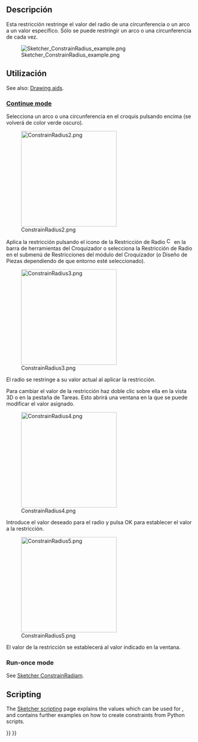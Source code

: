 <languages/>

{{Docnav
|[[Sketcher_ConstrainRadiam|Auto radius/diameter]]
|[[Sketcher_ConstrainDiameter|Diameter]]
|[[Sketcher_Workbench|Sketcher]]
|IconL=Sketcher_ConstrainRadiam.svg
|IconR=Sketcher_ConstrainDiameter.svg
|IconC=Workbench_Sketcher.svg
}}

<div class="mw-translate-fuzzy">
{{GuiCommand/es
|Name=Constraint Radius
|Name/es=Constraint Radius
|Workbenches=[[Sketcher Workbench/es|Croquizador]], [[PartDesign Workbench/es|Diseño de Piezas]]
|MenuLocation=Croquizador → Restricciones del Croquizador → Radio
|SeeAlso=[[Sketcher_ConstrainDistance/es|Distancia]], [[Sketcher_ConstrainHorizontal/es|Horizontal]], [[Sketcher_ConstrainVertical/es|Vertical]]
}}
</div>

<span id="Description"></span>
==Descripción==

<div class="mw-translate-fuzzy">
Esta restricción restringe el valor del radio de una circunferencia o un arco a un valor específico. Sólo se puede restringir un arco o una circunferencia de cada vez.
</div>

[[File:Sketcher ConstrainRadius example.png]]

<span id="Usage"></span>
==Utilización==

See also: [[Sketcher_Workbench#Drawing_aids|Drawing aids]].

===[[Sketcher_Workbench#Continue_modes|Continue mode]]===

<div class="mw-translate-fuzzy">
Selecciona un arco o una circunferencia en el croquis pulsando encima (se volverá de color verde oscuro).

[[File:ConstrainRadius2.png|256px]]

Aplica la restricción pulsando el icono de la Restricción de Radio [[File:Constraint_Radius.png|16px]] en la barra de herramientas del Croquizador o selecciona la Restricción de Radio en el submenú de Restricciones del módulo del Croquizador (o Diseño de Piezas dependiendo de que entorno esté seleccionado).

[[File:ConstrainRadius3.png|256px]]

El radio se restringe a su valor actual al aplicar la restricción. 

Para cambiar el valor de la restricción haz doble clic sobre ella en la vista 3D o en la pestaña de Tareas. Esto abrirá una ventana en la que se puede modificar el valor asignado.

[[File:ConstrainRadius4.png|256px]]

Introduce el valor deseado para el radio y pulsa OK para establecer el valor a la restricción.

[[File:ConstrainRadius5.png|256px]]

El valor de la restricción se establecerá al valor indicado en la ventana.
{{clear}}
</div>

===Run-once mode===

See [[Sketcher_ConstrainRadiam#Run-once_mode|Sketcher ConstrainRadiam]].

== Scripting ==

{{Code|code=Sketch.addConstraint(Sketcher.Constraint('Radius', ArcOrCircle, App.Units.Quantity('123.0 mm')))}}

The [[Sketcher_scripting|Sketcher scripting]] page explains the values which can be used for {{incode|ArcOrCircle}}, and contains further examples on how to create constraints from Python scripts.


{{Docnav
|[[Sketcher_ConstrainRadiam|Auto radius/diameter]]
|[[Sketcher_ConstrainDiameter|Diameter]]
|[[Sketcher_Workbench|Sketcher]]
|IconL=Sketcher_ConstrainRadiam.svg
|IconR=Sketcher_ConstrainDiameter.svg
|IconC=Workbench_Sketcher.svg
}}

{{Sketcher_Tools_navi{{#translation:}}}}
{{Userdocnavi{{#translation:}}}}